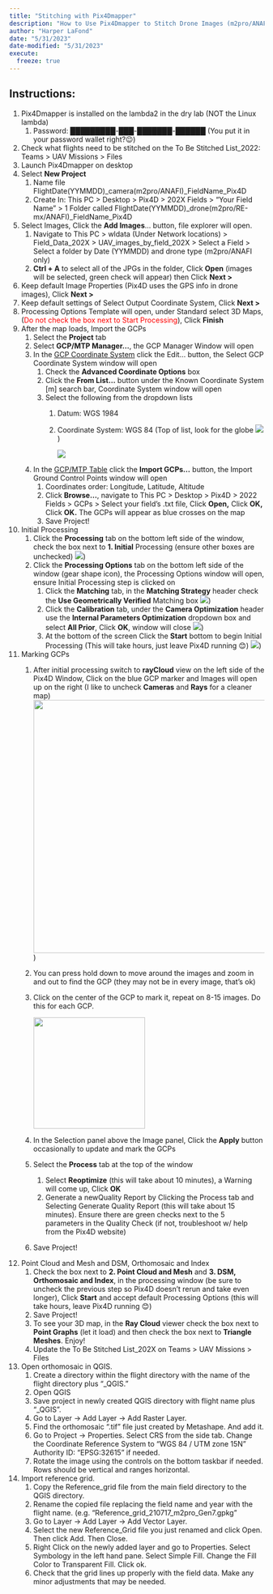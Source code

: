 ```yaml
---
title: "Stitching with Pix4Dmapper"
description: "How to Use Pix4Dmapper to Stitch Drone Images (m2pro/ANAFI drones only)"
author: "Harper LaFond"
date: "5/31/2023"
date-modified: "5/31/2023"
execute:
  freeze: true
---
```


## Instructions:

1.  Pix4Dmapper is installed on the lambda2 in the dry lab (NOT the Linux lambda) 
    1.  Password: █████████-███-███████-██████ (You put it in your password wallet right?😉)
2.  Check what flights need to be stitched on the To Be Stitched List_2022: Teams \> UAV Missions \> Files 
3.  Launch Pix4Dmapper on desktop 
4.  Select **New Project** 
    1.  Name file FlightDate(YYMMDD)\_camera(m2pro/ANAFI)\_FieldName_Pix4D 
    2.  Create In: This PC \> Desktop \> Pix4D \> 202X Fields \> "Your Field Name" \> 1 Folder called FlightDate(YYMMDD)\_drone(m2pro/RE-mx/ANAFI)\_FieldName_Pix4D 
5.  Select Images, Click the **Add Images**... button, file explorer will open.  
    1.  Navigate to This PC \> wldata (Under Network locations) \> Field_Data_202X  \> UAV_images_by_field_202X \> Select a Field \> Select a folder by Date (YYMMDD) and drone type (m2pro/ANAFI only) 
    2.  **Ctrl + A** to select all of the JPGs in the folder, Click **Open** (images will be selected, green check will appear) then Click **Next \>** 
6.  Keep default Image Properties (Pix4D uses the GPS info in drone images), Click **Next \>** 
7.  Keep default settings of Select Output Coordinate System, Click **Next \>** 
8.  Processing Options Template will open, under Standard select 3D Maps, (<font color="red">Do not check the box next to Start Processing</font>), Click **Finish**
9.  After the map loads, Import the GCPs 
    1.  Select the **Project** tab 
    2.  Select **GCP/MTP Manager...**, the GCP Manager Window will open 
    3.  In the [GCP Coordinate System]{.underline} click the Edit... button, the Select GCP Coordinate System window will open 
        1.  Check the **Advanced Coordinate Options** box 
        2.  Click the **From List...** button under the Known Coordinate System \[m\] search bar, Coordinate System window will open 
        3.  Select the following from the dropdown lists 
            1.  Datum: WGS 1984 

            2.  Coordinate System: WGS 84 (Top of list, look for the globe ![](Picture1.png))

                ![](Picture2.png)
    4.  In the [GCP/MTP Table]{.underline} click the **Import GCPs...** button, the Import Ground Control Points window will open
        1.  Coordinates order: Longitude, Latitude, Altitude 
        2.  Click **Browse...**, navigate to This PC \> Desktop \> Pix4D \> 2022 Fields \> GCPs \> Select your field's .txt file, Click **Open,** Click **OK,** Click **OK.** The GCPs will appear as blue crosses on the map 
        3.  Save Project! 
10. Initial Processing 
    1.  Click the **Processing** tab on the bottom left side of the window, check the box next to **1. Initial** Processing (ensure other boxes are unchecked)  ![](Picture3.png))
    2.  Click the **Processing Options** tab on the bottom left side of the window (gear shape icon), the Processing Options window will open, ensure Initial Processing step is clicked on
        1.  Click the **Matching** tab, in the **Matching Strategy** header check the **Use Geometrically Verified** Matching box ![](Picture3.png))
        2.  Click the **Calibration** tab, under the **Camera Optimization** header use the **Internal Parameters Optimization** dropdown box and select **All Prior**, Click **OK**, window will close  ![](Picture5.png))
        3.  At the bottom of the screen Click the **Start** bottom to begin Initial Processing (This will take hours, just leave Pix4D running 😊)  ![](Picture6.png))
11. Marking GCPs 
    1.  After initial processing switch to **rayCloud** view on the left side of the Pix4D Window, Click on the blue GCP marker and Images will open up on the right (I like to uncheck **Cameras** and **Rays** for a cleaner map)  ![](Picture7.png){width="500"})

    2.  You can press hold down to move around the images and zoom in and out to find the GCP (they may not be in every image, that's ok) 

    3.  Click on the center of the GCP to mark it, repeat on 8-15 images. Do this for each GCP.

        ![](Picture8.png){width="220"}

    4.  In the Selection panel above the Image panel, Click the **Apply** button occasionally to update and mark the GCPs 

    5.  Select the **Process** tab at the top of the window

        1.  Select **Reoptimize** (this will take about 10 minutes), a Warning will come up, Click **OK** 
        2.  Generate a newQuality Report by Clicking the Process tab and Selecting Generate Quality Report (this will take about 15 minutes). Ensure there are green checks next to the 5 parameters in the Quality Check (if not, troubleshoot w/ help from the Pix4D website) 

    6.  Save Project! 
12. Point Cloud and Mesh and DSM, Orthomosaic and Index 
    1.  Check the box next to **2. Point Cloud and Mesh** and **3. DSM, Orthomosaic and Index**,  in the processing window (be sure to uncheck the previous step so Pix4D doesn't rerun and take even longer), Click **Start** and accept default Processing Options (this will take hours, leave Pix4D running 😊) 
    2.  Save Project! 
    3.  To see your 3D map, in the **Ray Cloud** viewer check the box next to **Point Graphs** (let it load) and then check the box next to **Triangle Meshes**. Enjoy! 
    4.  Update the To Be Stitched List_202X on Teams \> UAV Missions \> Files 
13. Open orthomosaic in QGIS.
    1.  Create a directory within the flight directory with the name of the flight directory plus "\_QGIS."  
    2.  Open QGIS 
    3.  Save project in newly created QGIS directory with flight name plus "\_QGIS". 
    4.  Go to Layer -\> Add Layer -\> Add Raster Layer. 
    5.  Find the orthomosaic ".tif" file just created by Metashape. And add it. 
    6.  Go to Project -\> Properties.  Select CRS from the side tab. Change the Coordinate Reference System to "WGS 84 / UTM zone 15N" Authority ID: "EPSG:32615" if needed. 
    7.  Rotate the image using the controls on the bottom taskbar if needed. Rows should be vertical and ranges horizontal.   
14. Import reference grid. 
    1.  Copy the Reference_grid file from the main field directory to the QGIS directory. 
    2.  Rename the copied file replacing the field name and year with the flight name. (e.g. "Reference_grid_210717_m2pro_Gen7.gpkg" 
    3.  Go to Layer -\> Add Layer -\> Add Vector Layer. 
    4.  Select the new Reference_Grid file you just renamed and click Open. Then click Add. Then Close. 
    5.  Right Click on the newly added layer and go to Properties. Select Symbology in the left hand pane. Select Simple Fill. Change the Fill Color to Transparent Fill. Click ok. 
    6.  Check that the grid lines up properly with the field data. Make any minor adjustments that may be needed. 
